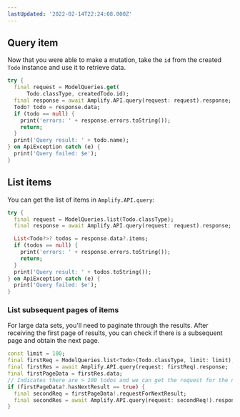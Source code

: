 ```yaml
---
lastUpdated: '2022-02-14T22:24:08.000Z'
---
```

## Query item

Now that you were able to make a mutation, take the `id` from the created `Todo` instance and use it to retrieve data.

```dart
try {
  final request = ModelQueries.get(
      Todo.classType, createdTodo.id);
  final response = await Amplify.API.query(request: request).response;
  Todo? todo = response.data;
  if (todo == null) {
    print('errors: ' + response.errors.toString());
    return;
  }
  print('Query result: ' + todo.name);
} on ApiException catch (e) {
  print('Query failed: $e');
}
```

## List items

You can get the list of items in `Amplify.API.query`:

```dart
try {
  final request = ModelQueries.list(Todo.classType);
  final response = await Amplify.API.query(request: request).response;

  List<Todo?>? todos = response.data?.items;
  if (todos == null) {
    print('errors: ' + response.errors.toString());
    return;
  }
  print('Query result: ' + todos.toString());
} on ApiException catch (e) {
  print('Query failed: $e');
}
```

### List subsequent pages of items

For large data sets, you'll need to paginate through the results. After receiving the first page of results, you can check if there is a subsequent page and obtain the next page.

```dart
const limit = 100;
final firstReq = ModelQueries.list<Todo>(Todo.classType, limit: limit);
final firstRes = await Amplify.API.query(request: firstReq).response;
final firstPageData = firstRes.data;
// Indicates there are > 100 todos and we can get the request for the next set.
if (firstPageData?.hasNextResult == true) {
  final secondReq = firstPageData!.requestForNextResult;
  final secondRes = await Amplify.API.query(request: secondReq!).response;
}
```
